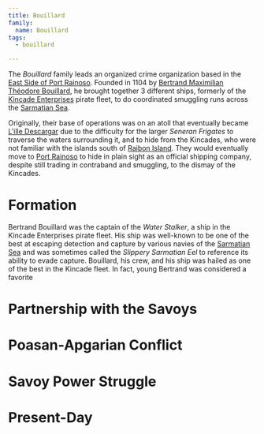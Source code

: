 ```yaml
---
title: Bouillard
family:
  name: Bouillard
tags:
  - bouillard

---
```



The *Bouillard* family leads an organized crime organization based in the
[East Side of Port Rainoso](/world/locations/port-rainoso#east-side). Founded
in 1104 by
[Bertrand Maximilian Théodore Bouillard](/world/characters/bertrand-bouillard/),
he brought together 3 different ships, formerly of the
[Kincade Enterprises](/world/organizations/kincade-enterprises/) pirate fleet,
to do coordinated smuggling runs across the
[Sarmatian Sea](/world/locations/sarmatian-sea/).

Originally, their base of operations was on an atoll that eventually became
[L'ille Descargar](/world/locations/descargar-atoll/) due to the difficulty
for the larger *Seneran Frigates* to traverse the waters surrounding it, and to
hide from the Kincades, who were not familiar with the islands south of
[Raibon Island](/world/locations/raibon-island/). They would eventually move
to [Port Rainoso](/world/locations/port-rainoso/) to hide in plain sight as an
official shipping company, despite still trading in contraband and smuggling, to
the dismay of the Kincades.

<FamilyTree client:load asset={image} alt="Bouillard Family Tree" />

# Formation

Bertrand Bouillard was the captain of the *Water Stalker*, a ship in the Kincade
Enterprises pirate fleet. His ship was well-known to be one of the best at
escaping detection and capture by various navies of the
[Sarmatian Sea](/world/locations/sarmatian-sea/) and was sometimes called the
*Slippery Sarmatian Eel* to reference its ability to evade capture. Bouillard,
his crew, and his ship was hailed as one of the best in the Kincade fleet. In
fact, young Bertrand was considered a favorite

# Partnership with the Savoys

# Poasan-Apgarian Conflict

# Savoy Power Struggle

# Present-Day
